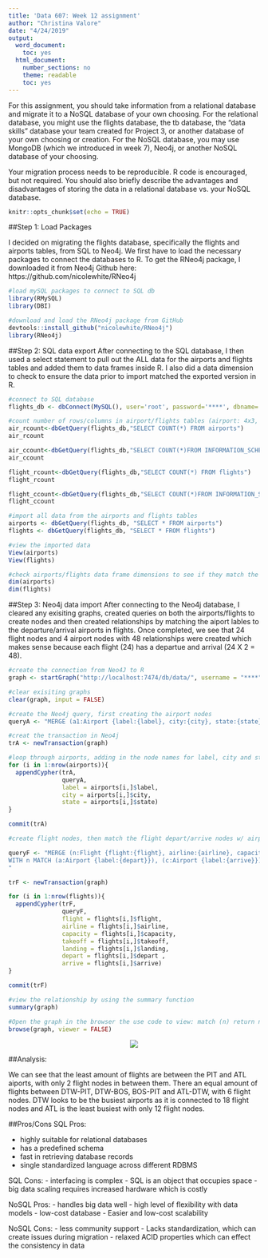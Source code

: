 ```yaml
---
title: 'Data 607: Week 12 assignment'
author: "Christina Valore"
date: "4/24/2019"
output:
  word_document:
    toc: yes
  html_document:
    number_sections: no
    theme: readable
    toc: yes
---
```

For this assignment, you should take information from a relational database and migrate it to a NoSQL database of your own choosing. For the relational database, you might use the flights database, the tb database, the “data skills” database your team created for Project 3, or another database of your own choosing or creation. For the NoSQL database, you may use MongoDB (which we introduced in week 7), Neo4j, or another NoSQL database of your choosing.

Your migration process needs to be reproducible. R code is encouraged, but not required. You should also briefly describe the advantages and disadvantages of storing the data in a relational database vs. your NoSQL database.

```r
knitr::opts_chunk$set(echo = TRUE)
```

##Step 1: Load Packages

I decided on migrating the flights database, specifically the flights and airports tables, from SQL to Neo4j. We first have to load the necessary packages to connect the databases to R. To get the RNeo4j package, I downloaded it from Neo4j Github here: https://github.com/nicolewhite/RNeo4j
```r
#load mySQL packages to connect to SQL db
library(RMySQL)
library(DBI)

#download and load the RNeo4j package from GitHub
devtools::install_github("nicolewhite/RNeo4j")
library(RNeo4j)
```

##Step 2: SQL data export
After connecting to the SQL database, I then used a select statement to pull out the ALL data for the airports and flights tables and added them to data frames inside R. I also did a data dimension to check to ensure the data prior to import matched the exported version in R.
```r
#connect to SQL database
flights_db <- dbConnect(MySQL(), user='root', password='****', dbname='flights', host='127.0.0.1')

#count number of rows/columns in airport/flights tables (airport: 4x3, flights: 24x7)
air_rcount<-dbGetQuery(flights_db,"SELECT COUNT(*) FROM airports")
air_rcount

air_ccount<-dbGetQuery(flights_db,"SELECT COUNT(*)FROM INFORMATION_SCHEMA.COLUMNS WHERE table_name = 'airports'")
air_ccount

flight_rcount<-dbGetQuery(flights_db,"SELECT COUNT(*) FROM flights")
flight_rcount

flight_ccount<-dbGetQuery(flights_db,"SELECT COUNT(*)FROM INFORMATION_SCHEMA.COLUMNS WHERE table_name = 'flights'")
flight_ccount

#import all data from the airports and flights tables 
airports <- dbGetQuery(flights_db, "SELECT * FROM airports")
flights <- dbGetQuery(flights_db, "SELECT * FROM flights")

#view the imported data
View(airports)
View(flights)

#check airports/flights data frame dimensions to see if they match the SQL tables (they match!)
dim(airports)
dim(flights)
```

##Step 3: Neo4j data import
After connecting to the Neo4j database, I cleared any exisiting graphs, created queries on both the airports/flights to create nodes and then created relationships by matching the aiport lables to the departure/arrival airports in flights. Once completed, we see that 24 flight nodes and 4 airport nodes with 48 relationships were created which makes sense because each flight (24) has a departue and arrival (24 X 2 = 48).
```r
#create the connection from Neo4J to R 
graph <- startGraph("http://localhost:7474/db/data/", username = "****", password = "data607")

#clear exisiting graphs 
clear(graph, input = FALSE)

#create the Neo4j query, first creating the airport nodes
queryA <- "MERGE (a1:Airport {label:{label}, city:{city}, state:{state}})"

#creat the transaction in Neo4j
trA <- newTransaction(graph)

#loop through airports, adding in the node names for label, city and state
for (i in 1:nrow(airports)){
  appendCypher(trA,
               queryA,
               label = airports[i,]$label,
               city = airports[i,]$city,
               state = airports[i,]$state)
}

commit(trA)

#create flight nodes, then match the flight depart/arrive nodes w/ airport labels and create the relationship w/ airport departure (a) and matching flight (n) to arrival aiport (c)

queryF <- "MERGE (n:Flight {flight:{flight}, airline:{airline}, capacity:{capacity}})
WITH n MATCH (a:Airport {label:{depart}}), (c:Airport {label:{arrive}}) CREATE (a) -[de:DEPART {takeoff:{takeoff}}]-> (n) -[ar:ARRIVE {landing:{landing}}]-> (c)
"

trF <- newTransaction(graph)

for (i in 1:nrow(flights)){
  appendCypher(trF,
               queryF,
               flight = flights[i,]$flight,
               airline = flights[i,]$airline,
               capacity = flights[i,]$capacity,
               takeoff = flights[i,]$takeoff,
               landing = flights[i,]$landing,
               depart = flights[i,]$depart ,
               arrive = flights[i,]$arrive)
}

commit(trF)

#view the relationship by using the summary function
summary(graph)

#Open the graph in the browser the use code to view: match (n) return n
browse(graph, viewer = FALSE)

```
<center>

![](/Users/christinavalore/Desktop/graph1.png)

</center>

##Analysis: 

We can see that the least amount of flights are between the PIT and ATL aiports, with only 2 flight nodes in between them. There an equal amount of flights between DTW-PIT, DTW-BOS, BOS-PIT and ATL-DTW, with 6 flight nodes. DTW looks to be the busiest airports as it is connected to 18 flight nodes and ATL is the least busiest with only 12 flight nodes. 

##Pros/Cons
SQL Pros:

- highly suitable for relational databases
- has a predefined schema 
- fast in retrieving database records 
- single standardized language across different RDBMS

SQL Cons:
- interfacing is complex
- SQL is an object that occupies space
- big data scaling requires increased hardware which is costly

NoSQL Pros:
- handles big data well
- high level of flexibility with data models
- low-cost database 
- Easier and low-cost scalability

NoSQL Cons:
- less community support
- Lacks standardization, which can create issues during migration
- relaxed ACID properties which can effect the consistency in data
